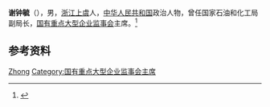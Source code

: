 '''谢钟毓'''（{{bd|1943年|}}），男，[[浙江|浙江]][[上虞|上虞]]人，[[中华人民共和国|中华人民共和国]]政治人物，曾任国家石油和化工局副局长，[[国有重点大型企业监事会|国有重点大型企业监事会]]主席。<ref>{{Cite web|title=中华人民共和国国务院任免人员 2007年第6号国务院公报|url=http://www.gov.cn/gongbao/content/2007/content_527005.htm|accessdate=2021-02-11|work=中国政府网|archive-date=2017-02-19|archive-url=https://web.archive.org/web/20170219141424/http://www.gov.cn/gongbao/content/2007/content_527005.htm|dead-url=no}}</ref>

== 参考资料 ==
{{reflist}}

{{Authority control}}
{{DEFAULTSORT:Xie谢}}
[[Category:谢姓|Zhong]]
[[Category:国有重点大型企业监事会主席|Category:国有重点大型企业监事会主席]]

{{中国人物小作品}}